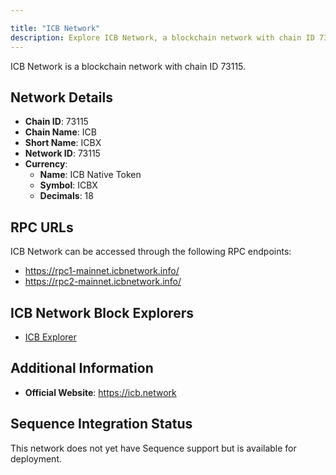 ```yaml
---

title: "ICB Network"
description: Explore ICB Network, a blockchain network with chain ID 73115. Learn about its native currency, ICB Native Token, and how to interact with the network.
---
```




ICB Network is a blockchain network with chain ID 73115.

## Network Details

- **Chain ID**: 73115
- **Chain Name**: ICB
- **Short Name**: ICBX
- **Network ID**: 73115
- **Currency**: 
  - **Name**: ICB Native Token
  - **Symbol**: ICBX
  - **Decimals**: 18

## RPC URLs

ICB Network can be accessed through the following RPC endpoints:

- https://rpc1-mainnet.icbnetwork.info/
- https://rpc2-mainnet.icbnetwork.info/

## ICB Network Block Explorers

- [ICB Explorer](https://icbscan.io)

## Additional Information

- **Official Website**: https://icb.network

## Sequence Integration Status

This network does not yet have Sequence support but is available for deployment.
